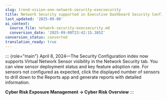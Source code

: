 ```yaml
---
slug: trend-vision-one-network-security-execsecurity
title: Network Security supported in Executive Dashboard Security Configuration
last_updated: '2025-09-08'
ai_context:
  source_file: network-security-execsecurity.md
  conversion_date: '2025-09-08T23:42:15.385Z'
conversion_status: converted
translation_ready: true
---
```


::: {role="main"}
April 8, 2024—The Security Configuration index now supports Virtual Network Sensor visibility in the Network Security tab. You can view sensor deployment status and key feature adoption rate. For sensors not configured as expected, click the displayed number of sensors to drill down to the Reports app and generate reports with detailed information.

**Cyber Risk Exposure Management → Cyber Risk Overview**
:::
